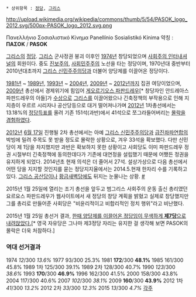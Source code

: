  * 상위항목 : [[정당]], [[그리스]]

http://upload.wikimedia.org/wikipedia/commons/thumb/5/54/PASOK_logo_2012.svg/500px-PASOK_logo_2012.svg.png

Πανελλήνιο Σοσιαλιστικό Κίνημα
Panellínio Sosialistikó Kínima
약칭 : '''ΠΑΣΟΚ''' / '''PASOK'''

[[그리스]]의 [[정당]]. [[그리스]] 군사정권 붕괴 이후인 [[1974년]] 창당되었으며 [[사회주의 인터내셔널]]의 회원이다. 중도 [[진보주의]], [[사회민주주의]] 노선을 타는 정당이며, 1970년대 중반부터 2010년대초까지 [[그리스 신민주주의당]]과 더불어 양당제를 이끌어온 정당이다.

[[1981년]] ~ [[1989년]], [[1993년]] ~ [[2004년]], [[2009년]] ~ [[2012년]]까지 집권 여당이었으며, [[2009년]] 총선에서 경제위기에 힘입어 [[게오르기오스 파판드레우]][* 창당자인 안드레아스 파판드레우의 아들]가 [[수상]]으로 [[그리스]]를 이끌어왔으나 긴축정책의 부작용으로 인해 지지층이 우르르 시리자나 공산당등으로 대거 떨어져나가며 [[2012년]] 1차총선에서는 13.18%의 [[정당]]득표를 올려 기존 151석(과반)에서 41석으로 쪼그라들어버리는 [[망했어요|몰락을 경험하였다]].

[[2012년]] [[6월 17일]] 진행될 2차 총선에서는 아예 [[그리스 신민주주의당]]과 [[급진좌파연합]]의 박빙에 밀려 주목도 못 받을 정도로 몰락한 상황으로, 겨우 33석을 확보했다. 다만 신민당이 제 1당을 차지했지만 과반은 확보하지 못한 상황이고 사회당도 이미 파판드레우 정권 시절부터 긴축정책에 동의한데다가 기존에 대연정을 설립했기 때문에 어쨌든 정권을 유지하게 되었다. 2014년초 현재 의석은 더 줄어서 27석. 설상가상으로 다음 총선에서 어떤 당을 지지할 것인지를 묻는 정당지지율에서는 2014.5.현재 한자리 수를 기록하고 있다. [[그리스 공산당]]이나 [[황금새벽당]]에도 뒤지는 눈물나는 상황. [http://en.wikipedia.org/wiki/Next_Greek_legislative_election #]

2015년 1월 25일에 열리는 조기 총선을 앞두고 범그리스 사회주의 운동 출신 총리였던 요르요스 파판드레우가 웹사이트에서 새 정당의 창당 계획을 밝혔고 실제로 창당했지만 그를 총리로 만들어준 사회당은 "비윤리적이고 비합리적인 정치 행위"라고 비난했다.

2015년 1월 25일 총선거 결과, [[자유당(영국)|한때 양당제를 이끌어온 정당임이 무색하게 '''제7당'''으로 내려앉았다.]][* 영국 자유당은 그나마 제3정당 자리는 유지한 걸 생각해 보면 PASOK의 몰락은 더욱 처참하다.]
﻿
=== 역대 선거결과 ===
1974 ''12''/300 ''13.6%''
1977 93/300 25.3%
1981 '''172'''/300 '''48.1%'''
1985 161/300 45.8%
1989 1차 125/300 39.1%
1989 2차 128/300 40.7%
1990 ''123''/300 ''38.6%''
1993 '''170'''/300 '''46.9%'''
1996 162/300 41.5%
2000 158/300 43.8%
2004 117/300 40.6%
2007 ''102''/300 ''38.1%''
2009 '''160'''/300 '''43.9%'''
2012 1차 ''41''/300 ''13.2%''
2012 2차 ''33''/300 ''12.3%''
2015 ''13''/300 ''4.7%''
[[각주]]
